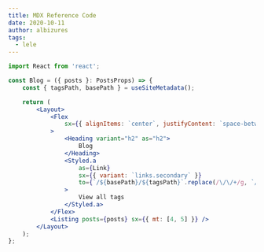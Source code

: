 ```yaml
---
title: MDX Reference Code
date: 2020-10-11
author: albizures
tags:
  - lele
---
```


```jsx title=src/utils/scream.js lines=[1,2,"5-7"]
import React from 'react';

const Blog = ({ posts }: PostsProps) => {
	const { tagsPath, basePath } = useSiteMetadata();

	return (
		<Layout>
			<Flex
				sx={{ alignItems: `center`, justifyContent: `space-between` }}
			>
				<Heading variant="h2" as="h2">
					Blog
				</Heading>
				<Styled.a
					as={Link}
					sx={{ variant: `links.secondary` }}
					to={`/${basePath}/${tagsPath}`.replace(/\/\/+/g, `/`)}
				>
					View all tags
				</Styled.a>
			</Flex>
			<Listing posts={posts} sx={{ mt: [4, 5] }} />
		</Layout>
	);
};
```
